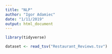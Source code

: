 ```yaml
---
title: "NLP"
author: "Igor Adamiec"
date: "1/11/2019"
output: html_document
---
```


```r
library(tidyverse)
```

```r
dataset <- read_tsv("Restaurant_Reviews.tsv")
```


